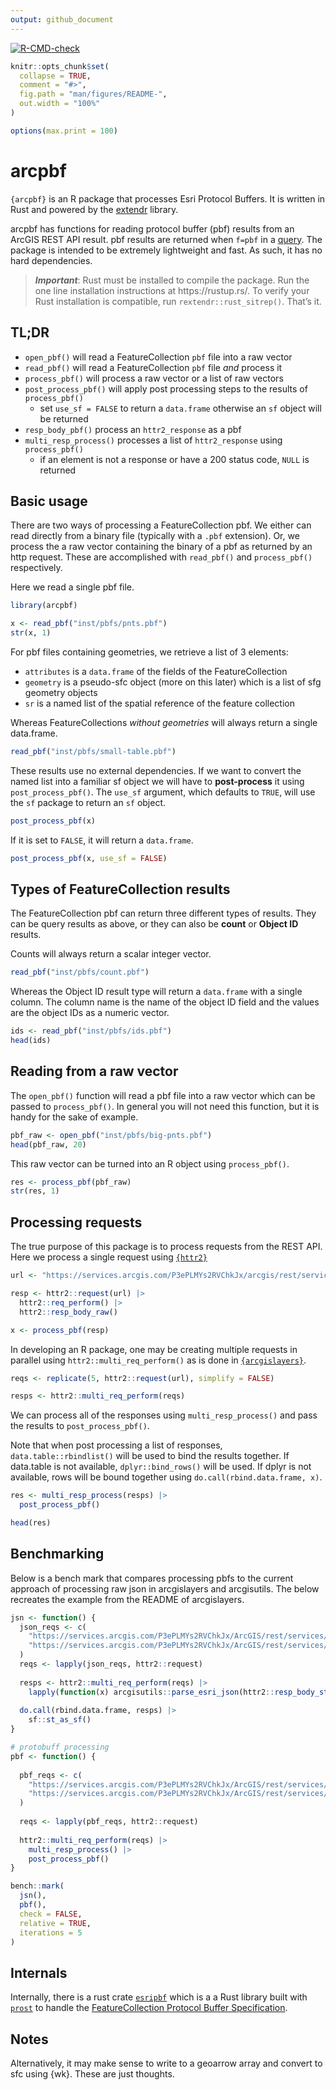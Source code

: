 ```yaml
---
output: github_document
---
```


<!-- badges: start -->
[![R-CMD-check](https://github.com/JosiahParry/arcpbf/actions/workflows/R-CMD-check.yaml/badge.svg)](https://github.com/JosiahParry/arcpbf/actions/workflows/R-CMD-check.yaml)
<!-- badges: end -->

```r
knitr::opts_chunk$set(
  collapse = TRUE,
  comment = "#>",
  fig.path = "man/figures/README-",
  out.width = "100%"
)

options(max.print = 100)
```

# arcpbf

`{arcpbf}` is an R package that processes Esri Protocol Buffers. It is written
in Rust and powered by the [extendr](https://github.com/extendr/extendr) library.

arcpbf has functions for reading protocol buffer (pbf) results from an ArcGIS 
REST API result. pbf results are returned when `f=pbf` in a [query](https://developers.arcgis.com/rest/services-reference/enterprise/query-feature-service-layer-.htm). 
The package is intended to be extremely lightweight and fast. As such, it has no 
hard dependencies. 

> ***Important***: Rust must be installed to compile the package. Run the one line 
installation instructions at https://rustup.rs/. To verify your Rust installation
is compatible, run `rextendr::rust_sitrep()`. That's it. 

## TL;DR 

- `open_pbf()` will read a FeatureCollection `pbf` file into a raw vector
- `read_pbf()` will read a FeatureCollection `pbf` file _and_ process it
- `process_pbf()` will process a raw vector or a list of raw vectors
- `post_process_pbf()` will apply post processing steps to the results of `process_pbf()`
  - set `use_sf = FALSE` to return a `data.frame` otherwise an `sf` object will be returned
- `resp_body_pbf()` process an `httr2_response` as a pbf
- `multi_resp_process()` processes a list of `httr2_response` using `process_pbf()`
  - if an element is not a response or have a 200 status code, `NULL` is returned


## Basic usage 

There are two ways of processing a FeatureCollection pbf. We either can read
directly from a binary file (typically with a `.pbf` extension). Or, we process
the a raw vector containing the binary of a pbf as returned by an http request. 
These are accomplished with `read_pbf()` and `process_pbf()` respectively. 

Here we read a single pbf file. 

```r
library(arcpbf)

x <- read_pbf("inst/pbfs/pnts.pbf")
str(x, 1)
```

For pbf files containing geometries, we retrieve a list of 3 elements:

- `attributes` is a `data.frame` of the fields of the FeatureCollection
- `geometry` is a pseudo-sfc object (more on this later) which is a list of sfg geometry objects
- `sr` is a named list of the spatial reference of the feature collection

Whereas FeatureCollections _without geometries_ will always return a single data.frame.

```r
read_pbf("inst/pbfs/small-table.pbf")
```

These results use no external dependencies. If we want to convert the named list
into a familiar sf object we will have to **post-process** it using 
`post_process_pbf()`. The `use_sf` argument, which defaults to `TRUE`, will use 
the `sf` package to return an `sf` object. 

```r
post_process_pbf(x)
```

If it is set to `FALSE`, it will return a `data.frame`.

```r
post_process_pbf(x, use_sf = FALSE)
```
## Types of FeatureCollection results

The FeatureCollection pbf can return three different types of results. They can
be query results as above, or they can also be **count** or **Object ID** 
results. 

Counts will always return a scalar integer vector. 

```r
read_pbf("inst/pbfs/count.pbf")
```

Whereas the Object ID result type will return a `data.frame` with a single column.
The column name is the name of the object ID field and the values are the 
object IDs as a numeric vector. 

```r
ids <- read_pbf("inst/pbfs/ids.pbf")
head(ids)
```

## Reading from a raw vector

The `open_pbf()` function will read a pbf file into a raw vector which can be 
passed to `process_pbf()`. In general you will not need this function, but it 
is handy for the sake of example. 

```r
pbf_raw <- open_pbf("inst/pbfs/big-pnts.pbf")
head(pbf_raw, 20)
```

This raw vector can be turned into an R object using `process_pbf()`.

```r
res <- process_pbf(pbf_raw)
str(res, 1)
```

## Processing requests 

The true purpose of this package is to process requests from the REST API. Here
we process a single request using [`{httr2}`](https://httr2.r-lib.org/)

```r
url <- "https://services.arcgis.com/P3ePLMYs2RVChkJx/arcgis/rest/services/ACS_Population_by_Race_and_Hispanic_Origin_Boundaries/FeatureServer/2/query?where=1=1&outFields=objectid&f=pbf&token="

resp <- httr2::request(url) |> 
  httr2::req_perform() |> 
  httr2::resp_body_raw()

x <- process_pbf(resp)
```

In developing an R package, one may be creating multiple requests in parallel using `httr2::multi_req_perform()` as is done in [`{arcgislayers}`](https://github.com/R-ArcGIS/arcgislayers).

```r
reqs <- replicate(5, httr2::request(url), simplify = FALSE)

resps <- httr2::multi_req_perform(reqs)
```

We can process all of the responses using `multi_resp_process()` and pass the results to `post_process_pbf()`.

Note that when post processing a list of responses, `data.table::rbindlist()` will be used to bind
the results together. If data.table is not available, `dplyr::bind_rows()` will be used. If dplyr
is not available, rows will be bound together using `do.call(rbind.data.frame, x)`. 

```r
res <- multi_resp_process(resps) |> 
  post_process_pbf()

head(res)
```

## Benchmarking

Below is a bench mark that compares processing pbfs to the current approach of processing 
raw json in arcgislayers and arcgisutils. The below recreates the example from the README of
arcgislayers. 

```r
jsn <- function() {
  json_reqs <- c(
    "https://services.arcgis.com/P3ePLMYs2RVChkJx/ArcGIS/rest/services/USA_Counties_Generalized_Boundaries/FeatureServer/0/query?outFields=%2A&where=1%3D1&outSR=%7B%22wkid%22%3A4326%7D&returnGeometry=TRUE&token=&f=json&resultOffset=0",
    "https://services.arcgis.com/P3ePLMYs2RVChkJx/ArcGIS/rest/services/USA_Counties_Generalized_Boundaries/FeatureServer/0/query?outFields=%2A&where=1%3D1&outSR=%7B%22wkid%22%3A4326%7D&returnGeometry=TRUE&token=&f=json&resultOffset=2001"
  )
  reqs <- lapply(json_reqs, httr2::request) 
  
  resps <- httr2::multi_req_perform(reqs) |> 
    lapply(function(x) arcgisutils::parse_esri_json(httr2::resp_body_string(x))) 
  
  do.call(rbind.data.frame, resps) |> 
    sf::st_as_sf()
}

# protobuff processing 
pbf <- function() {
  
  pbf_reqs <- c(
    "https://services.arcgis.com/P3ePLMYs2RVChkJx/ArcGIS/rest/services/USA_Counties_Generalized_Boundaries/FeatureServer/0/query?outFields=%2A&where=1%3D1&outSR=%7B%22wkid%22%3A4326%7D&returnGeometry=TRUE&token=&f=pbf&resultOffset=0",
    "https://services.arcgis.com/P3ePLMYs2RVChkJx/ArcGIS/rest/services/USA_Counties_Generalized_Boundaries/FeatureServer/0/query?outFields=%2A&where=1%3D1&outSR=%7B%22wkid%22%3A4326%7D&returnGeometry=TRUE&token=&f=pbf&resultOffset=2001"
  )
  
  reqs <- lapply(pbf_reqs, httr2::request)
  
  httr2::multi_req_perform(reqs) |> 
    multi_resp_process() |> 
    post_process_pbf()
}

bench::mark(
  jsn(),
  pbf(),
  check = FALSE,
  relative = TRUE,
  iterations = 5
)
```


## Internals 

Internally, there is a rust crate [`esripbf`](./src/rust/esripbf) which is a
a Rust library built with [`prost`](https://github.com/tokio-rs/prost) to handle the [FeatureCollection Protocol Buffer Specification](https://github.com/Esri/arcgis-pbf/tree/main/proto/FeatureCollection).


## Notes

Alternatively, it may make sense to write to a geoarrow array and convert to sfc 
using {wk}. These are just thoughts. 
